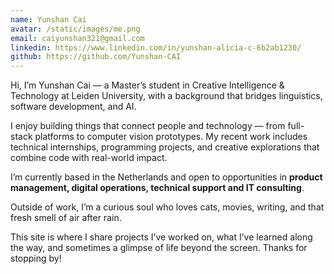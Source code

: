 ```yaml
---
name: Yunshan Cai
avatar: /static/images/me.png
email: caiyunshan321@gmail.com
linkedin: https://www.linkedin.com/in/yunshan-alicia-c-6b2ab1230/
github: https://github.com/Yunshan-CAI
---
```


Hi, I’m Yunshan Cai — a Master’s student in Creative Intelligence & Technology at Leiden University, with a background that bridges linguistics, software development, and AI.

I enjoy building things that connect people and technology — from full-stack platforms to computer vision prototypes. My recent work includes technical internships, programming projects, and creative explorations that combine code with real-world impact.

I’m currently based in the Netherlands and open to opportunities in **product management, digital operations, technical support and IT consulting**.

Outside of work, I’m a curious soul who loves cats, movies, writing, and that fresh smell of air after rain.

This site is where I share projects I’ve worked on, what I’ve learned along the way, and sometimes a glimpse of life beyond the screen. Thanks for stopping by!
